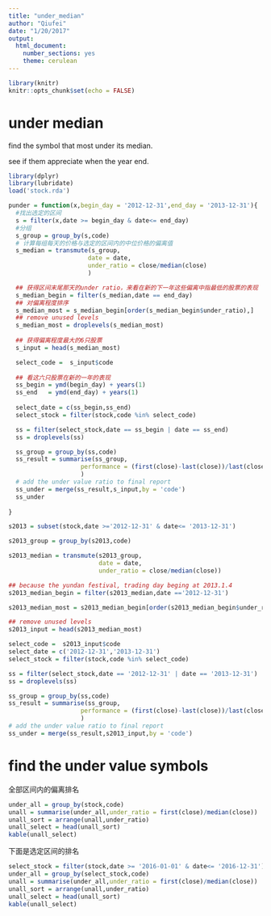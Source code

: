 ```yaml
---
title: "under_median"
author: "Qiufei"
date: "1/20/2017"
output: 
  html_document: 
    number_sections: yes
    theme: cerulean
---
```


```r
library(knitr)
knitr::opts_chunk$set(echo = FALSE)
```

# under median

find the symbol that most under its median.

see if them appreciate when the year end.

```r

library(dplyr)
library(lubridate)
load('stock.rda')

punder = function(x,begin_day = '2012-12-31',end_day = '2013-12-31'){
  #找出选定的区间
  s = filter(x,date >= begin_day & date<= end_day)
  #分组
  s_group = group_by(s,code)
  # 计算每组每天的价格与选定的区间内的中位价格的偏离值
  s_median = transmute(s_group,
                      date = date,
                      under_ratio = close/median(close)
                      )

  ## 获得区间末尾那天的under ratio，来看在新的下一年这些偏离中指最低的股票的表现
  s_median_begin = filter(s_median,date == end_day)
  ## 对偏离程度排序
  s_median_most = s_median_begin[order(s_median_begin$under_ratio),]
  ## remove unused levels
  s_median_most = droplevels(s_median_most)
  
  ## 获得偏离程度最大的6只股票
  s_input = head(s_median_most)

  select_code =  s_input$code
  
  ## 看这六只股票在新的一年的表现
  ss_begin = ymd(begin_day) + years(1)
  ss_end   = ymd(end_day) + years(1)
  
  select_date = c(ss_begin,ss_end)
  select_stock = filter(stock,code %in% select_code)

  ss = filter(select_stock,date == ss_begin | date == ss_end)
  ss = droplevels(ss)

  ss_group = group_by(ss,code)
  ss_result = summarise(ss_group,
                    performance = (first(close)-last(close))/last(close)
                    )
  # add the under value ratio to final report
  ss_under = merge(ss_result,s_input,by = 'code')
  ss_under
  
}

s2013 = subset(stock,date >='2012-12-31' & date<= '2013-12-31')

s2013_group = group_by(s2013,code)

s2013_median = transmute(s2013_group,
                         date = date,
                         under_ratio = close/median(close))

## because the yundan festival, trading day beging at 2013.1.4
s2013_median_begin = filter(s2013_median,date =='2012-12-31')

s2013_median_most = s2013_median_begin[order(s2013_median_begin$under_ratio),]

## remove unused levels
s2013_input = head(s2013_median_most)

select_code =  s2013_input$code
select_date = c('2012-12-31','2013-12-31')
select_stock = filter(stock,code %in% select_code)

ss = filter(select_stock,date == '2012-12-31' | date == '2013-12-31')
ss = droplevels(ss)

ss_group = group_by(ss,code)
ss_result = summarise(ss_group,
                    performance = (first(close)-last(close))/last(close)
                    )
# add the under value ratio to final report
ss_under = merge(ss_result,s2013_input,by = 'code')

```

# find the under value symbols

全部区间内的偏离排名

```r

under_all = group_by(stock,code)
unall = summarise(under_all,under_ratio = first(close)/median(close))
unall_sort = arrange(unall,under_ratio)
unall_select = head(unall_sort)
kable(unall_select)

```

下面是选定区间的排名

```r

select_stock = filter(stock,date >= '2016-01-01' & date<= '2016-12-31')
under_all = group_by(select_stock,code)
unall = summarise(under_all,under_ratio = first(close)/median(close))
unall_sort = arrange(unall,under_ratio)
unall_select = head(unall_sort)
kable(unall_select)


```


